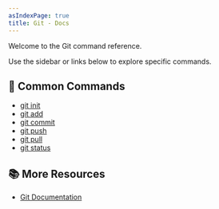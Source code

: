 ```yaml
---
asIndexPage: true
title: Git - Docs
---
```


Welcome to the Git command reference.

Use the sidebar or links below to explore specific commands.

## 📌 Common Commands

- [git init](/git/init)
- [git add](/git/add)
- [git commit](/git/commit)
- [git push](/git/push)
- [git pull](/git/pull)
- [git status](/git/status)

## 📚 More Resources
- [Git Documentation](https://git-scm.com/docs/git)
